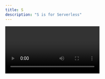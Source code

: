 ```yaml
---
title: S
description: "S is for Serverless"
---
```


<Video id="XG8nJDWu3a0" />

Serverless allows to you run back end code, as a service, on demand, without having to worry about the cost and overheads of managing your own physical or virtual servers.

What’s more, when you use serverless functions on Netlify, we take care of increasing the number of servers available when your website traffic grows — which is called scaling. 

Use serverless functions to make API calls to databases or content management systems  — or anything else you can think of!